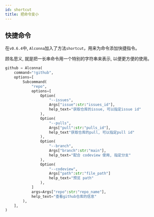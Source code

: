 ```yaml
---
id: shortcut
title: 把命令变小
---
```


## 快捷命令

在`v0.6.4`中, `Alconna`加入了方法`shortcut`，用来为命令添加快捷指令。

顾名思义, 就是把一长串命令用一个特别的字符串来表示, 以便更方便的使用。

```python
github = Alconna(
    command="!github",
    options=[
        Subcommand(
            "repo",
            options=[
                Option(
                    "--issues",
                    Args["issue":str:"issues_id"],
                    help_text="获取仓库的issue, 可以指定issue id"
                ),
                Option(
                    "--pulls",
                    Args["pull":str:"pulls_id"],
                    help_text"获取仓库的pull, 可以指定pull id"
                ),
                Option(
                    "--branch",
                    Args["branch":str:"main"],
                    help_text="配合 codeview 使用, 指定分支"
                ),
                Option(
                    "--codeview",
                    Args["path":str:"file_path"]
                    help_text="预览 path"
                ),
            ]
            args=Args["repo":str:"repo_name"],
            help_text="查看github仓库的信息"
        ),
    ],
)
```

<TerminalApp lines={shortcut} height={200}/>
